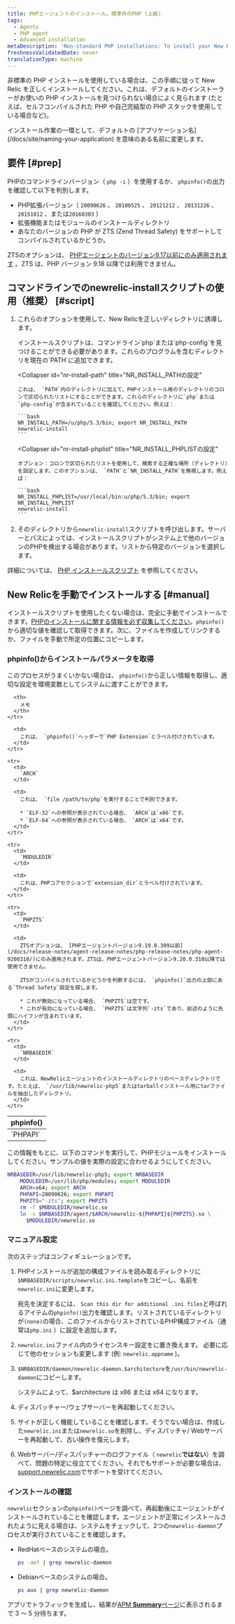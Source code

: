 ```yaml
---
title: PHPエージェントのインストール。標準外のPHP (上級)
tags:
  - Agents
  - PHP agent
  - Advanced installation
metaDescription: 'Non-standard PHP installations: To install your New Relic PHP agent with the newrelic-install script, or to install manually, start here.'
freshnessValidatedDate: never
translationType: machine
---
```


非標準の PHP インストールを使用している場合は、この手順に従って New Relic を正しくインストールしてください。これは、デフォルトのインストーラーがお使いの PHP インストールを見つけられない場合によく見られます (たとえば、セルフコンパイルされた PHP や自己完結型の PHP スタックを使用している場合など)。

<Callout variant="important">
  インストール作業の一環として、デフォルトの [アプリケーション名](/docs/site/naming-your-application) を意味のある名前に変更します。
</Callout>

## 要件 [#prep]

PHPのコマンドラインバージョン（ `php -i` ）を使用するか、 `phpinfo()`の出力を確認して以下を判別します。

* PHP拡張バージョン（ `20090626` 、 `20100525` 、 `20121212` 、 `20131226` 、 `20151012` 、または`20160303` ）
* 拡張機能またはモジュールのインストールディレクトリ
* あなたのバージョンの PHP が ZTS (Zend Thread Safety) をサポートしてコンパイルされているかどうか。

ZTSのオプションは、 [PHPエージェントのバージョン9.17以前にのみ適用されます](/docs/release-notes/agent-release-notes/php-release-notes/php-agent-9170300/) 。ZTS は、PHP バージョン 9.18 以降では利用できません。

## コマンドラインでのnewrelic-installスクリプトの使用（推奨） [#script]

1. これらのオプションを使用して、New Relicを正しいディレクトリに誘導します。

   <CollapserGroup>
     <Collapser
       id="add-php-to-path"
       title="PHPの場所をPATHに追加する"
     >
       インストールスクリプトは、コマンドライン`php`または`php-config`を見つけることができる必要があります。これらのプログラムを含むディレクトリを現在の`PATH`に追加できます。
     </Collapser>

     <Collapser
       id="nr-install-path"
       title="NR_INSTALL_PATHの設定"
     >
       これは、 `PATH`内のディレクトリに加えて、PHPインストール用のディレクトリのコロンで区切られたリストにすることができます。これらのディレクトリに`php`または`php-config`が含まれていることを確認してください。例えば：

       ```bash
       NR_INSTALL_PATH=/u/php/5.3/bin; export NR_INSTALL_PATH
       newrelic-install
       ```
     </Collapser>

     <Collapser
       id="nr-install-phplist"
       title="NR_INSTALL_PHPLISTの設定"
     >
       オプション：コロンで区切られたリストを使用して、検索する正確な場所（ディレクトリ）を設定します。このオプションは、 `PATH`と`NR_INSTALL_PATH`を無視します。例えば：

       ```bash
       NR_INSTALL_PHPLIST=/usr/local/bin:u/php/5.3/bin; export NR_INSTALL_PHPLIST
       newrelic-install
       ```
     </Collapser>
   </CollapserGroup>

2. そのディレクトリから`newrelic-install`スクリプトを呼び出します。サーバーとパスによっては、インストールスクリプトがシステム上で他のバージョンのPHPを検出する場合があります。リストから特定のバージョンを選択します。

詳細については、 [PHP インストールスクリプト](/docs/agents/php-agent/installation/newrelic-install-script) を参照してください。

## New Relicを手動でインストールする [#manual]

インストールスクリプトを使用したくない場合は、完全に手動でインストールできます。[PHPのインストールに関する情報を必ず収集してください](/docs/agents/php-agent/advanced-installation/php-agent-installation-non-standard-php-advanced/#prep)。`phpinfo()`から適切な値を確認して取得できます。次に、ファイルを作成してリンクするか、ファイルを手動で所定の位置にコピーします。

### phpinfo()からインストールパラメータを取得

このプロセスがうまくいかない場合は、 `phpinfo()`から正しい情報を取得し、適切な設定を環境変数としてシステムに渡すことができます。

<table>
  <thead>
    <tr>
      <th width={125}>
        phpinfo()
      </th>

      <th>
        メモ
      </th>
    </tr>
  </thead>

  <tbody>
    <tr>
      <td>
        `PHPAPI`
      </td>

      <td>
        これは、 `phpinfo()`ヘッダーで`PHP Extension`とラベル付けされています。
      </td>
    </tr>

    <tr>
      <td>
        `ARCH`
      </td>

      <td>
        これは、 `file /path/to/php`を実行することで判別できます。

        * `ELF-32`への参照が表示されている場合、 `ARCH`は`x86`です。
        * `ELF-64`への参照が表示されている場合、 `ARCH`は`x64`です。
      </td>
    </tr>

    <tr>
      <td>
        `MODULEDIR`
      </td>

      <td>
        これは、PHPコアセクションで`extension_dir`とラベル付けされています。
      </td>
    </tr>

    <tr>
      <td>
        `PHPZTS`
      </td>

      <td>
        ZTSオプションは、 [PHPエージェントバージョン9.19.0.309以前](/docs/release-notes/agent-release-notes/php-release-notes/php-agent-9200310/)にのみ適用されます。ZTSは、PHPエージェントバージョン9.20.0.310以降では使用できません。

        ZTSがコンパイルされているかどうかを判断するには、 `phpinfo()`出力の上部にある`Thread Safety`設定を探します。

        * これが無効になっている場合、 `PHPZTS`は空です。
        * これが有効になっている場合、 `PHPZTS`は文字列`-zts`であり、前述のように先頭にハイフンが含まれています。
      </td>
    </tr>

    <tr>
      <td>
        `NRBASEDIR`
      </td>

      <td>
        これは、NewRelicエージェントのインストールディレクトリのベースディレクトリです。たとえば、 `/usr/lib/newrelic-php5`またはtarballインストール用にtarファイルを抽出したディレクトリ。
      </td>
    </tr>
  </tbody>
</table>

この情報をもとに、以下のコマンドを実行して、PHPモジュールをインストールしてください。サンプルの値を実際の設定に合わせるようにしてください。

```bash
NRBASEDIR=/usr/lib/newrelic-php5; export NRBASEDIR
    MODULEDIR=/usr/lib/php/modules; export MODULEDIR
    ARCH=x64; export ARCH
    PHPAPI=20090626; export PHPAPI
    PHPZTS="-zts"; export PHPZTS
    rm -f $MODULEDIR/newrelic.so
    ln -s $NRBASEDIR/agent/$ARCH/newrelic-${PHPAPI}${PHPZTS}.so \
      $MODULEDIR/newrelic.so
```

### マニュアル設定

次のステップはコンフィギュレーションです。

1. PHPインストールが追加の構成ファイルを読み取るディレクトリに`$NRBASEDIR/scripts/newrelic.ini.template`をコピーし、名前を`newrelic.ini`に変更します。

   宛先を決定するには、 `Scan this dir for additional .ini files`と呼ばれるアイテムの`phpinfo()`出力を確認します。リストされているディレクトリが`(none)`の場合、このファイルからリストされているPHP構成ファイル（通常は`php.ini` ）に設定を追加します。

2. `newrelic.ini`ファイル内のライセンスキー設定を<InlinePopover type="licenseKey"/>に置き換えます。 必要に応じて他のセッションも変更します (例: `newrelic.appname` )。

3. `$NRBASEDIR/daemon/newrelic-daemon.$architecture`を`/usr/bin/newrelic-daemon`にコピーします。

   システムによって、$architecture は x86 または x64 になります。

4. ディスパッチャー/ウェブサーバーを再起動してください。

5. サイトが正しく機能していることを確認します。そうでない場合は、作成した`newrelic.ini`または`newrelic.so`を削除し、ディスパッチャ/ Webサーバーを再起動して、古い操作を復元します。

6. Webサーバー/ディスパッチャーのログファイル（ `newrelic`**ではない**）を調べて、問題の特定に役立ててください。それでもサポートが必要な場合は、 [support.newrelic.com](https://support.newrelic.com)でサポートを受けてください。

### インストールの確認

`newrelic`セクションの`phpinfo()`ページを調べて、再起動後にエージェントがインストールされていることを確認します。エージェントが正常にインストールされたように見える場合は、システムをチェックして、2つの`newrelic-daemon`プロセスが実行されていることを確認します。

* RedHatベースのシステムの場合。

  ```bash
  ps -aef | grep newrelic-daemon
  ```

* Debianベースのシステムの場合。

  ```bash
  ps aux | grep newrelic-daemon
  ```

アプリでトラフィックを生成し、結果が[APM <DNT>**Summary**</DNT>ページ](/docs/apm/apm-ui-pages/monitoring/apm-summary-page-view-transaction-apdex-usage-data/)に表示されるまで 3 ～ 5 分待ちます。

<InstallFeedback/>
